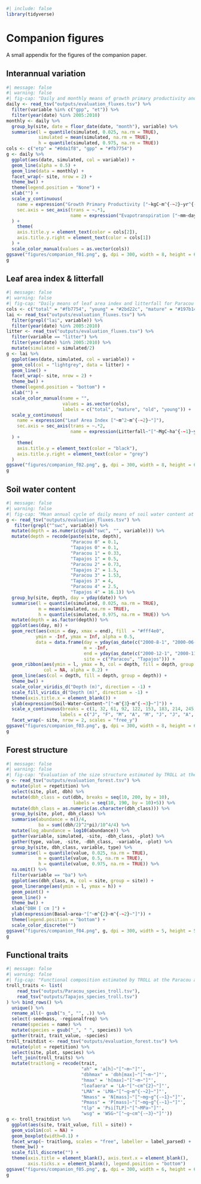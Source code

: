 ```r
#| include: false 
library(tidyverse) 
```

# Companion figures {.unnumbered}

A small appendix for the figures of the companion paper.

## Interannual variation

```r
#| message: false
#| warning: false
#| fig-cap: "Daily and monthly means of growth primary productivity and evapotranspitation for Paracou and Tapajos. Dark lines are the monthly means, semi-transparent lines are the daily means variations."
daily <- read_tsv("outputs/evaluation_fluxes.tsv") %>% 
  filter(variable %in% c("gpp", "et")) %>% 
  filter(year(date) %in% 2005:2010)
monthly <- daily %>% 
  group_by(site, date = floor_date(date, "month"), variable) %>% 
  summarise(l = quantile(simulated, 0.025, na.rm = TRUE), 
            simulated = mean(simulated, na.rm = TRUE), 
            h = quantile(simulated, 0.975, na.rm = TRUE))
cols <- c("etp" = "#0da1f8", "gpp" = "#fb7754")
g <- daily %>% 
  ggplot(aes(date, simulated, col = variable)) +
  geom_line(alpha = 0.5) +
  geom_line(data = monthly) +
  facet_wrap(~ site, nrow = 2) +
  theme_bw() +
  theme(legend.position = "None") +
  xlab("") +
  scale_y_continuous(
    name = expression("Growth Primary Productivity ["~kgC~m^{-~2}~yr^{-~1}~"]"),
    sec.axis = sec_axis(trans = ~.*1,
                        name = expression("Evapotranspiration ["~mm~day^{-~1}~"]"))
  ) +
    theme(
    axis.title.y = element_text(color = cols[2]),
    axis.title.y.right = element_text(color = cols[1])
  ) +
  scale_color_manual(values = as.vector(cols))
ggsave("figures/companion_f01.png", g, dpi = 300, width = 8, height = 6, bg = "white")
g
```

## Leaf area index & litterfall

```r
#| message: false
#| warning: false
#| fig-cap: "Daily means of leaf area index and litterfall for Paracou and Tapajos with leaf cohorts of total, yound, mature and old leaves indicated with coloured lines and litterfall with grey bars."
cols <- c("total" = "#fb7754", "young" = "#2bd22c", "mature" = "#197b14", "old" = "#ffa006")
lai <- read_tsv("outputs/evaluation_fluxes.tsv") %>% 
  filter(grepl("lai", variable)) %>% 
  filter(year(date) %in% 2005:2010)
litter <- read_tsv("outputs/evaluation_fluxes.tsv") %>% 
  filter(variable == "litter") %>% 
  filter(year(date) %in% 2005:2010) %>% 
  mutate(simulated = simulated/2)
g <- lai %>% 
  ggplot(aes(date, simulated, col = variable)) +
  geom_col(col = "lightgrey", data = litter) +
  geom_line() +
  facet_wrap(~ site, nrow = 2) +
  theme_bw() +
  theme(legend.position = "bottom") +
  xlab("") +
  scale_color_manual(name = "", 
                     values = as.vector(cols), 
                     labels = c("total", "mature", "old", "young")) +
  scale_y_continuous(
    name = expression("Leaf Area Index ["~m^2~m^{-~2}~"]"),
    sec.axis = sec_axis(trans = ~.*2,
                        name = expression(Litterfall~"["~MgC~ha^{-~1}~yr^{-~1}~"]"))
  ) +
    theme(
    axis.title.y = element_text(color = "black"),
    axis.title.y.right = element_text(color = "grey")
  )
ggsave("figures/companion_f02.png", g, dpi = 300, width = 8, height = 6, bg = "white")
g
```

## Soil water content

```r
#| message: false
#| warning: false
#| fig-cap: "Mean annual cycle of daily means of soil water content at Paracou and Tapajos across ten years and for 5 differents depths."
g <- read_tsv("outputs/evaluation_fluxes.tsv") %>% 
   filter(grepl("^swc", variable)) %>% 
  mutate(depth = as.numeric(gsub("swc", "", variable))) %>% 
  mutate(depth = recode(paste(site, depth), 
                        "Paracou 0" = 0.1,
                        "Tapajos 0" = 0.1,
                        "Paracou 1" = 0.33,
                        "Tapajos 1" = 0.5,
                        "Paracou 2" = 0.73,
                        "Tapajos 2" = 1.5,
                        "Paracou 3" = 1.53,
                        "Tapajos 3" = 4,
                        "Paracou 4" = 2.5,
                        "Tapajos 4" = 16.1)) %>% 
  group_by(site, depth, day = yday(date)) %>% 
  summarise(l = quantile(simulated, 0.025, na.rm = TRUE), 
            m = mean(simulated, na.rm = TRUE), 
            h = quantile(simulated, 0.975, na.rm = TRUE)) %>% 
  mutate(depth = as.factor(depth)) %>% 
  ggplot(aes(day, m)) +
  geom_rect(aes(xmin = day, xmax = end), fill  = "#fff4e0",
           ymin = -Inf, ymax = Inf, alpha = 0.5,
           data = data.frame(day = yday(as_date(c("2000-8-1", "2000-06-15"))),
                             m = -Inf,
                             end = yday(as_date(c("2000-12-1", "2000-11-1"))),
                             site = c("Paracou", "Tapajos"))) +
  geom_ribbon(aes(ymin = l, ymax = h, col = depth, fill = depth, group = depth),
              col = NA, alpha = 0.2) +
  geom_line(aes(col = depth, fill = depth, group = depth)) +
  theme_bw() +
  scale_color_viridis_d("Depth (m)", direction = -1) +
  scale_fill_viridis_d("Depth (m)", direction = -1) +
  theme(axis.title.x = element_blank()) +
  ylab(expression(Soil~Water~Content~"["~m^{3}~m^{-~3}~"]")) +
  scale_x_continuous(breaks = c(1, 32, 61, 92, 122, 153, 183, 214, 245, 275, 306, 336),
                    labels = c("J", "F", "M", "A", "M", "J", "J", "A", "S", "O", "N", "D")) +
  facet_wrap(~ site, nrow = 2, scales = "free_y")
ggsave("figures/companion_f03.png", g, dpi = 300, width = 8, height = 6, bg = "white")
g
```

## Forest structure

```r
#| message: false
#| warning: false
#| fig-cap: "Evaluation of the size structure estimated by TROLL at the Paracou and Tapajos sites, expressed in terms of basal area. The confidence on the TROLL values was estimated generating an ensemble of 10 simulations (see methods)."
g <- read_tsv("outputs/evaluation_forest.tsv") %>% 
  mutate(plot = repetition) %>% 
  select(site, plot, dbh) %>% 
  mutate(dbh_class = cut(dbh, breaks = seq(10, 200, by = 10), 
                         labels = seq(10, 190, by = 10)+5)) %>% 
  mutate(dbh_class = as.numeric(as.character(dbh_class))) %>% 
  group_by(site, plot, dbh_class) %>% 
  summarise(abundance = n()/4,
            ba = sum((dbh/2)^2*pi)/10^4/4) %>% 
  mutate(log_abundance = log10(abundance)) %>% 
  gather(variable, simulated, -site, -dbh_class, -plot) %>% 
  gather(type, value, -site, -dbh_class, -variable, -plot) %>% 
  group_by(site, dbh_class, variable, type) %>% 
  summarise(l = quantile(value, 0.025, na.rm = TRUE), 
            m = quantile(value, 0.5, na.rm = TRUE), 
            h = quantile(value, 0.975, na.rm = TRUE)) %>% 
  na.omit() %>% 
  filter(variable == "ba") %>% 
  ggplot(aes(dbh_class, m, col = site, group = site)) +
  geom_linerange(aes(ymin = l, ymax = h)) +
  geom_point() +
  geom_line() +
  theme_bw() +
  xlab("DBH [ cm ]") + 
  ylab(expression(Basal~area~"["~m^{2}~m^{-~2}~"]")) +
  theme(legend.position = "bottom") +
  scale_color_discrete("")
ggsave("figures/companion_f04.png", g, dpi = 300, width = 5, height = 5, bg = "white")
g
```

## Functional traits

```r
#| message: false
#| warning: false
#| fig-cap: "Functional composition estimated by TROLL at the Paracou and Tapajos site expressed in terms of distribution per trait and site."
troll_traits <- list(
    read_tsv("outputs/Paracou_species_troll.tsv"),
    read_tsv("outputs/Tapajos_species_troll.tsv")
) %>% bind_rows() %>% 
  unique() %>% 
  rename_all(~ gsub("s_", "", .)) %>% 
  select(-seedmass, -regionalfreq) %>% 
  rename(species = name) %>% 
  mutate(species = gsub("_", " ", species)) %>% 
  gather(trait, trait_value, -species)
troll_traitdist <- read_tsv("outputs/evaluation_forest.tsv") %>% 
  mutate(plot = repetition) %>% 
  select(site, plot, species) %>% 
  left_join(troll_traits) %>% 
  mutate(traitlong = recode(trait, 
                            "ah" = 'a[h]~"["~m~"]"',
                            "dbhmax" = 'dbh[max]~"["~m~"]"',
                            "hmax" = 'h[max]~"["~m~"]"',
                            "leafaera" = 'LA~"["~cm^{2}~"]"',
                            "LMA" = 'LMA~"["~g~m^{-~2}~"]"',
                            "Nmass" = 'N[mass]~"["~mg~g^{-~1}~"]"',
                            "Pmass" = 'P[mass]~"["~mg~g^{-~1}~"]"',
                            "tlp" = 'Psi[TLP]~"["~MPa~"]"',
                            "wsg" = 'WSG~"["~g~cm^{-~3}~"]"'))
g <- troll_traitdist %>% 
  ggplot(aes(site, trait_value, fill = site)) +
  geom_violin(col = NA) +
  geom_boxplot(width=0.1) +
  facet_wrap(~ traitlong, scales = "free", labeller = label_parsed) +
  theme_bw() +
  scale_fill_discrete("") +
  theme(axis.title = element_blank(), axis.text.x = element_blank(),
        axis.ticks.x = element_blank(), legend.position = "bottom")
ggsave("figures/companion_f05.png", g, dpi = 300, width = 6, height = 6, bg = "white")
g
```
